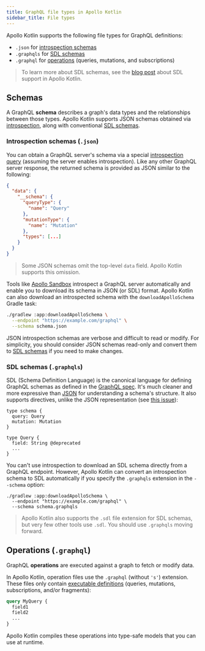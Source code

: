 ```yaml
---
title: GraphQL file types in Apollo Kotlin
sidebar_title: File types
---
```


Apollo Kotlin supports the following file types for GraphQL definitions:

* `.json` for [introspection schemas](#introspection-schemas-json)
* `.graphqls` for [SDL schemas](#sdl-schemas-graphqls)
* `.graphql` for [operations](#operations-graphql) (queries, mutations, and subscriptions)

> To learn more about SDL schemas, see the [blog post](https://www.apollographql.com/blog/frontend/sdl-support-in-apollo-android/) about SDL support in Apollo Kotlin.

## Schemas

A GraphQL **schema** describes a graph's data types and the relationships between those types. Apollo Kotlin supports JSON schemas obtained via [introspection](#introspection-schemas-json), along with conventional [SDL schemas](#sdl-schemas-graphqls).

### Introspection schemas (`.json`)

You can obtain a GraphQL server's schema via a special [introspection query](https://graphql.org/learn/introspection/) (assuming the server enables introspection). Like any other GraphQL server response, the returned schema is provided as JSON similar to the following:

```json:title=schema.json
{
  "data": {
    "__schema": {
      "queryType": {
        "name": "Query"
      },
      "mutationType": {
        "name": "Mutation"
      },
      "types": [...]
    }
  }
}
```

> Some JSON schemas omit the top-level `data` field. Apollo Kotlin supports this omission.

Tools like [Apollo Sandbox](https://studio.apollographql.com/sandbox/schema/sdl) introspect a GraphQL server automatically and enable you to download its schema in JSON (or SDL) format. Apollo Kotlin can also download an introspected schema with the `downloadApolloSchema` Gradle task:

```bash
./gradlew :app:downloadApolloSchema \
  --endpoint "https://example.com/graphql" \
  --schema schema.json
```

JSON introspection schemas are verbose and difficult to read or modify. For simplicity, you should consider JSON schemas read-only and convert them to [SDL schemas](#sdl-schemas-graphqls) if you need to make changes.

### SDL schemas (`.graphqls`)

SDL (Schema Definition Language) is the canonical language for defining GraphQL schemas as defined in the [GraphQL spec](https://spec.graphql.org/October2021/). It's much cleaner and more expressive than [JSON](#introspection-schemas-json) for understanding a schema's structure. It also supports directives, unlike the JSON representation (see [this issue](https://github.com/graphql/graphql-spec/issues/300)):

```graphql:title=schema.graphqls
type schema {
  query: Query
  mutation: Mutation
}

type Query {
  field: String @deprecated
  ...
}
```

You can't use introspection to download an SDL schema directly from a GraphQL endpoint. However, Apollo Kotlin can convert an introspection schema to SDL automatically if you specify the `.graphqls` extension in the `--schema` option:

```bash{3}
./gradlew :app:downloadApolloSchema \
  --endpoint "https://example.com/graphql" \
  --schema schema.graphqls
```

> Apollo Kotlin also supports the `.sdl` file extension for SDL schemas, but very few other tools use `.sdl`. You should use `.graphqls` moving forward.

## Operations (`.graphql`)

GraphQL **operations** are executed against a graph to fetch or modify data.

In Apollo Kotlin, operation files use the `.graphql` (without `'s'`) extension. These files only contain [executable definitions](https://spec.graphql.org/draft/#ExecutableDefinition) (queries, mutations, subscriptions, and/or fragments):

```graphql:title=MyQuery.graphql
query MyQuery {
  field1
  field2
  ...
}
```

Apollo Kotlin compiles these operations into type-safe models that you can use at runtime.
